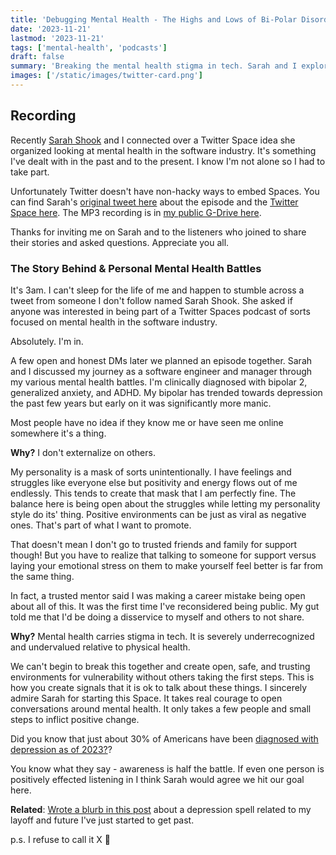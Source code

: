 ```yaml
---
title: 'Debugging Mental Health - The Highs and Lows of Bi-Polar Disorder Podcast with Sarah Shook'
date: '2023-11-21'
lastmod: '2023-11-21'
tags: ['mental-health', 'podcasts']
draft: false
summary: 'Breaking the mental health stigma in tech. Sarah and I explore the highs and lows of bipolar disorder working in the software industry.'
images: ['/static/images/twitter-card.png']
---
```


## Recording

Recently [Sarah Shook](https://twitter.com/shookcodes) and I connected over a Twitter Space idea she organized looking at mental health in the software industry. It's something I've dealt with in the past and to the present. I know I'm not alone so I had to take part.

Unfortunately Twitter doesn't have non-hacky ways to embed Spaces. You can find Sarah's [original tweet here](https://twitter.com/shookcodes/status/1719815385032069502) about the episode and the [Twitter Space here](https://twitter.com/i/spaces/1RDGllXYYodGL). The MP3 recording is in [my public G-Drive here](https://drive.google.com/file/d/1Ot11P_LyjcFNmxvXBHAYWlez2K-ULqmG/view?usp=drive_link).

Thanks for inviting me on Sarah and to the listeners who joined to share their stories and asked questions. Appreciate you all.

### The Story Behind & Personal Mental Health Battles

It's 3am. I can't sleep for the life of me and happen to stumble across a tweet from someone I don't follow named Sarah Shook. She asked if anyone was interested in being part of a Twitter Spaces podcast of sorts focused on mental health in the software industry.

Absolutely. I'm in.

A few open and honest DMs later we planned an episode together. Sarah and I discussed my journey as a software engineer and manager through my various mental health battles. I'm clinically diagnosed with bipolar 2, generalized anxiety, and ADHD. My bipolar has trended towards depression the past few years but early on it was significantly more manic.

Most people have no idea if they know me or have seen me online somewhere it's a thing.

**Why?** I don't externalize on others.

My personality is a mask of sorts unintentionally. I have feelings and struggles like everyone else but positivity and energy flows out of me endlessly. This tends to create that mask that I am perfectly fine. The balance here is being open about the struggles while letting my personality style do its' thing. Positive environments can be just as viral as negative ones. That's part of what I want to promote.

That doesn't mean I don't go to trusted friends and family for support though! But you have to realize that talking to someone for support versus laying your emotional stress on them to make yourself feel better is far from the same thing.

In fact, a trusted mentor said I was making a career mistake being open about all of this. It was the first time I've reconsidered being public. My gut told me that I'd be doing a disservice to myself and others to not share.

**Why?** Mental health carries stigma in tech. It is severely underrecognized and undervalued relative to physical health.

We can't begin to break this together and create open, safe, and trusting environments for vulnerability without others taking the first steps. This is how you create signals that it is ok to talk about these things. I sincerely admire Sarah for starting this Space. It takes real courage to open conversations around mental health. It only takes a few people and small steps to inflict positive change.

Did you know that just about 30% of Americans have been [diagnosed with depression as of 2023?](https://news.gallup.com/poll/505745/depression-rates-reach-new-highs.aspx)?

You know what they say - awareness is half the battle. If even one person is positively effected listening in I think Sarah would agree we hit our goal here.

**Related**: [Wrote a blurb in this post](/blog/joining-upright-education-part-time-software-engineering-instructor) about a depression spell related to my layoff and future I've just started to get past.

p.s. I refuse to call it X 🤣
